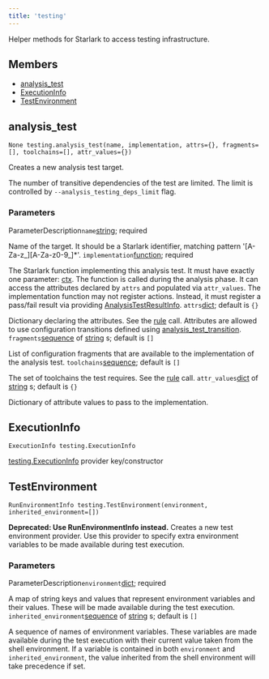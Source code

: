 ```yaml
---
title: 'testing'
---
```




Helper methods for Starlark to access testing infrastructure.

## Members

- [analysis\_test](#analysis-test)
- [ExecutionInfo](#ExecutionInfo)
- [TestEnvironment](#TestEnvironment)

## analysis\_test

```
None testing.analysis_test(name, implementation, attrs={}, fragments=[], toolchains=[], attr_values={})
```

 Creates a new analysis test target.

The number of transitive dependencies of the test are limited. The limit is controlled by `--analysis_testing_deps_limit` flag.


### Parameters

ParameterDescription`name`[string](../core/string.html);
 required

 Name of the target. It should be a Starlark identifier, matching pattern '\[A-Za-z\_\]\[A-Za-z0-9\_\]\*'.
 `implementation`[function](../core/function.html);
 required

 The Starlark function implementing this analysis test. It must have exactly one parameter: [ctx](../builtins/ctx.html). The function is called during the analysis phase. It can access the attributes declared by `attrs` and populated via `attr_values`. The implementation function may not register actions. Instead, it must register a pass/fail result via providing [AnalysisTestResultInfo](../providers/AnalysisTestResultInfo.html).
 `attrs`[dict](../core/dict.html);
 default is `{}`

 Dictionary declaring the attributes. See the [rule](../globals/bzl.html#rule) call. Attributes are allowed to use configuration transitions defined using [analysis\_test\_transition](../globals/bzl.html#analysis_test_transition).
 `fragments`[sequence](../core/list.html) of [string](../core/string.html) s;
 default is `[]`

 List of configuration fragments that are available to the implementation of the analysis test.
 `toolchains`[sequence](../core/list.html);
 default is `[]`

 The set of toolchains the test requires. See the [rule](../globals/bzl.html#rule) call.
 `attr_values`[dict](../core/dict.html) of [string](../core/string.html) s;
 default is `{}`

 Dictionary of attribute values to pass to the implementation.


## ExecutionInfo

```
ExecutionInfo testing.ExecutionInfo
```

 [testing.ExecutionInfo](../providers/ExecutionInfo.html) provider key/constructor



## TestEnvironment

```
RunEnvironmentInfo testing.TestEnvironment(environment, inherited_environment=[])
```

 **Deprecated: Use RunEnvironmentInfo instead.** Creates a new test environment provider. Use this provider to specify extra environment variables to be made available during test execution.


### Parameters

ParameterDescription`environment`[dict](../core/dict.html);
 required

 A map of string keys and values that represent environment variables and their values. These will be made available during the test execution.
 `inherited_environment`[sequence](../core/list.html) of [string](../core/string.html) s;
 default is `[]`

 A sequence of names of environment variables. These variables are made available during the test execution with their current value taken from the shell environment. If a variable is contained in both `environment` and `inherited_environment`, the value inherited from the shell environment will take precedence if set.
